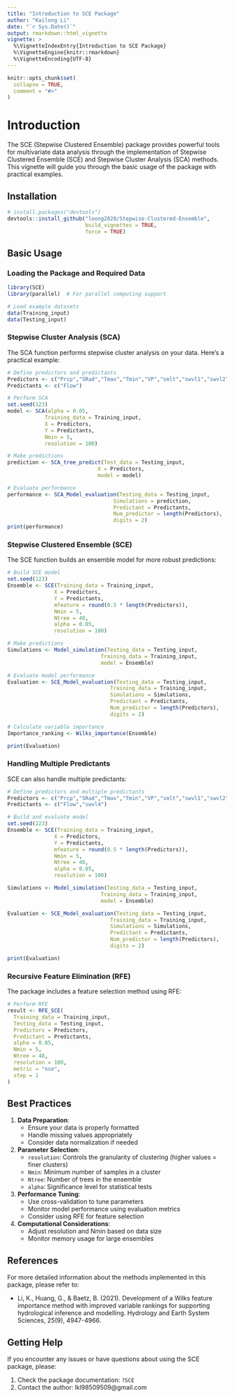 ---
title: "Introduction to SCE Package"
author: "Kailong Li"
date: "`r Sys.Date()`"
output: rmarkdown::html_vignette
vignette: >
  %\VignetteIndexEntry{Introduction to SCE Package}
  %\VignetteEngine{knitr::rmarkdown}
  %\VignetteEncoding{UTF-8}
---

```{r setup, include = FALSE}
knitr::opts_chunk$set(
  collapse = TRUE,
  comment = "#>"
)
```

# Introduction

The SCE (Stepwise Clustered Ensemble) package provides powerful tools for multivariate data analysis through the implementation of Stepwise Clustered Ensemble (SCE) and Stepwise Cluster Analysis (SCA) methods. This vignette will guide you through the basic usage of the package with practical examples.

## Installation

```{r install, eval = FALSE}
# install.packages("devtools")
devtools::install_github("loong2020/Stepwise-Clustered-Ensemble", 
                         build_vignettes = TRUE, 
                         force = TRUE)
```

## Basic Usage

### Loading the Package and Required Data

```{r load}
library(SCE)
library(parallel)  # For parallel computing support

# Load example datasets
data(Training_input)
data(Testing_input)
```

### Stepwise Cluster Analysis (SCA)

The SCA function performs stepwise cluster analysis on your data. Here's a practical example:

```{r sca_example}
# Define predictors and predictants
Predictors <- c("Prcp","SRad","Tmax","Tmin","VP","smlt","swvl1","swvl2","swvl3","swvl4")
Predictants <- c("Flow")

# Perform SCA
set.seed(123)
model <- SCA(alpha = 0.05, 
            Training_data = Training_input, 
            X = Predictors, 
            Y = Predictants, 
            Nmin = 5, 
            resolution = 100)

# Make predictions
prediction <- SCA_tree_predict(Test_data = Testing_input,
                             X = Predictors,
                             model = model)

# Evaluate performance
performance <- SCA_Model_evaluation(Testing_data = Testing_input,
                                  Simulations = prediction,
                                  Predictant = Predictants,
                                  Num_predictor = length(Predictors),
                                  digits = 2)
print(performance)
```

### Stepwise Clustered Ensemble (SCE)

The SCE function builds an ensemble model for more robust predictions:

```{r sce_example}
# Build SCE model
set.seed(123)
Ensemble <- SCE(Training_data = Training_input,
               X = Predictors,
               Y = Predictants,
               mfeature = round(0.5 * length(Predictors)),
               Nmin = 5,
               Ntree = 40,
               alpha = 0.05,
               resolution = 100)

# Make predictions
Simulations <- Model_simulation(Testing_data = Testing_input,
                              Training_data = Training_input,
                              model = Ensemble)

# Evaluate model performance
Evaluation <- SCE_Model_evaluation(Testing_data = Testing_input,
                                 Training_data = Training_input,
                                 Simulations = Simulations,
                                 Predictant = Predictants,
                                 Num_predictor = length(Predictors),
                                 digits = 2)

# Calculate variable importance
Importance_ranking <- Wilks_importance(Ensemble)

print(Evaluation)
```

### Handling Multiple Predictants

SCE can also handle multiple predictants:

```{r multiple_predictants}
# Define predictors and multiple predictants
Predictors <- c("Prcp","SRad","Tmax","Tmin","VP","smlt","swvl1","swvl2","swvl3")
Predictants <- c("Flow","swvl4")

# Build and evaluate model
set.seed(123)
Ensemble <- SCE(Training_data = Training_input,
               X = Predictors,
               Y = Predictants,
               mfeature = round(0.5 * length(Predictors)),
               Nmin = 5,
               Ntree = 40,
               alpha = 0.05,
               resolution = 100)

Simulations <- Model_simulation(Testing_data = Testing_input,
                              Training_data = Training_input,
                              model = Ensemble)

Evaluation <- SCE_Model_evaluation(Testing_data = Testing_input,
                                 Training_data = Training_input,
                                 Simulations = Simulations,
                                 Predictant = Predictants,
                                 Num_predictor = length(Predictors),
                                 digits = 2)

print(Evaluation)
```

### Recursive Feature Elimination (RFE)

The package includes a feature selection method using RFE:

```{r rfe_example}
# Perform RFE
result <- RFE_SCE(
  Training_data = Training_input,
  Testing_data = Testing_input,
  Predictors = Predictors,
  Predictant = Predictants,
  alpha = 0.05,
  Nmin = 5,
  Ntree = 48,
  resolution = 100,
  metric = "nse",
  step = 1
)
```

## Best Practices

1. **Data Preparation**:
   - Ensure your data is properly formatted
   - Handle missing values appropriately
   - Consider data normalization if needed

2. **Parameter Selection**:
   - `resolution`: Controls the granularity of clustering (higher values = finer clusters)
   - `Nmin`: Minimum number of samples in a cluster
   - `Ntree`: Number of trees in the ensemble
   - `alpha`: Significance level for statistical tests

3. **Performance Tuning**:
   - Use cross-validation to tune parameters
   - Monitor model performance using evaluation metrics
   - Consider using RFE for feature selection

4. **Computational Considerations**:
   - Adjust resolution and Nmin based on data size
   - Monitor memory usage for large ensembles

## References

For more detailed information about the methods implemented in this package, please refer to:

- Li, K., Huang, G., & Baetz, B. (2021). Development of a Wilks feature importance method with improved variable rankings for supporting hydrological inference and modelling. Hydrology and Earth System Sciences, 25(9), 4947-4966.

## Getting Help

If you encounter any issues or have questions about using the SCE package, please:

1. Check the package documentation: `?SCE`
3. Contact the author: lkl98509509@gmail.com 